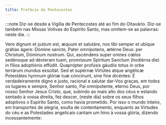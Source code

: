 ```yaml
---
title: Prefácio do Pentecostes
---
```


:::note
Diz-se desde a Vigília de Pentecostes até ao fim do Oitavário. Diz-se também
nas Missas Votivas do Espírito Santo, mas omitem-se as palavras: neste dia.
:::

<div class="side-by-side not-content">
  <span>
    Vere dignum et justum est, æquum et salutáre, nos tibi semper et ubíque
    grátias ágere: Dómine sancte, Pater omnípotens, ætérne Deus: per Christum,
    Dóminum nostrum. Qui, ascéndens super omnes cœlos sedénsque ad déxteram
    tuam, promíssum Spíritum Sanctum (hodiérna die) in fílios adoptiónis
    effúdit. Quaprópter profúsis gáudiis totus in orbe terrárum mundus exsúltat.
    Sed et supérnæ Virtútes atque angélicæ Potestátes hymnum glóriæ tuæ
    cóncinunt, sine fine dicéntes:
  </span>
  <span>
    É verdadeiramente digno e justo, racional e salutar dar-Vos graças, em todos
    os lugares e sempre, Senhor santo, Pai omnipotente, eterno Deus, por nosso
    Senhor Jesus Cristo, que, subindo ao mais alto dos céus e estando sentado à
    vossa direita, fez descer, (neste dia) sobre os seus filhos adoptivos o
    Espírito Santo, como havia prometido. Por isso o mundo inteiro, em
    transportes de alegria, exulta de contentamento, enquanto as Virtudes do céu
    e as Potestades angelicais cantam um hino à vossa glória, dizendo
    incessantemente:
  </span>
</div>
